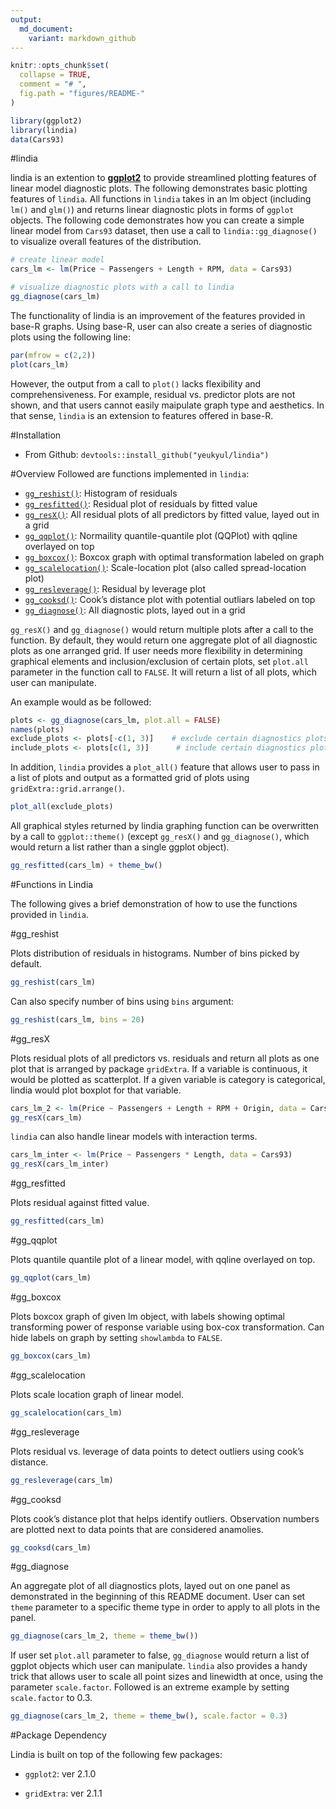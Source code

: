 ```yaml
---
output:
  md_document:
    variant: markdown_github
---
```


```r
knitr::opts_chunk$set(
  collapse = TRUE, 
  comment = "# ",
  fig.path = "figures/README-"
)

library(ggplot2)
library(lindia)
data(Cars93)

```


#lindia

lindia is an extention to [**ggplot2**](http://ggplot2.org) to provide streamlined plotting features of linear model diagnostic plots. The following demonstrates basic plotting features of `lindia`. All functions in `lindia` takes in an lm object (including `lm()` and `glm()`) and returns linear diagnostic plots in forms of `ggplot` objects. The following code demonstrates how you can create a simple linear model from `Cars93` dataset, then use a call to `lindia::gg_diagnose()` to visualize overall features of the distribution.

```r
# create linear model
cars_lm <- lm(Price ~ Passengers + Length + RPM, data = Cars93)

# visualize diagnostic plots with a call to lindia
gg_diagnose(cars_lm)
```

The functionality of lindia is an improvement of the features provided in base-R graphs. Using base-R, user can also create a series of diagnostic plots using the following line: 

```r
par(mfrow = c(2,2))
plot(cars_lm)
```

However, the output from a call to `plot()` lacks flexibility and comprehensiveness. For example, residual vs. predictor plots are not shown, and that users cannot easily maipulate graph type and aesthetics. In that sense, `lindia` is an extension to features offered in base-R.

#Installation

+ From Github:  `devtools::install_github("yeukyul/lindia")`


#Overview
Followed are functions implemented in `lindia`:

+ [`gg_reshist()`](#gg_reshist): Histogram of residuals
+ [`gg_resfitted()`](#gg_resfitted): Residual plot of residuals by fitted value
+ [`gg_resX()`](#gg_resX): All residual plots of all predictors by fitted value, layed out in a grid
+ [`gg_qqplot()`](#gg_qqplot): Normaility quantile-quantile plot (QQPlot) with qqline overlayed on top
+ [`gg_boxcox()`](#gg_boxcox): Boxcox graph with optimal transformation labeled on graph
+ [`gg_scalelocation()`](#gg_scalelocation): Scale-location plot (also called spread-location plot)
+ [`gg_resleverage()`](#gg_resleverage): Residual by leverage plot
+ [`gg_cooksd()`](#gg_cooksd): Cook's distance plot with potential outliars labeled on top
+ [`gg_diagnose()`](#gg_diagnose): All diagnostic plots, layed out in a grid

`gg_resX()` and `gg_diagnose()` would return multiple plots after a call to the function. By default, they would return one aggregate plot of all diagnostic plots as one arranged grid. If user needs more flexibility in determining graphical elements and inclusion/exclusion of certain plots, set `plot.all` parameter in the function call to `FALSE`. It will return a list of all plots, which user can manipulate. 


An example would as be followed:
```r
plots <- gg_diagnose(cars_lm, plot.all = FALSE)
names(plots)
exclude_plots <- plots[-c(1, 3)]    # exclude certain diagnostics plots
include_plots <- plots[c(1, 3)]      # include certain diagnostics plots
```


In addition, `lindia` provides a `plot_all()` feature that allows user to pass in a list of plots and output as a formatted grid of plots using `gridExtra::grid.arrange()`.
```r
plot_all(exclude_plots)
```

All graphical styles returned by lindia graphing function can be overwritten by a call to `ggplot::theme()` (except `gg_resX()` and `gg_diagnose()`, which would return a list rather than a single ggplot object).
```r
gg_resfitted(cars_lm) + theme_bw()
```

#Functions in Lindia


The following gives a brief demonstration of how to use the functions provided in `lindia`.

#gg_reshist

Plots distribution of residuals in histograms. Number of bins picked by default.
```r
gg_reshist(cars_lm)
```

Can also specify number of bins using `bins` argument:
```r
gg_reshist(cars_lm, bins = 20)
```

#gg_resX

Plots residual plots of all predictors vs. residuals and return all plots as one plot that is arranged by package `gridExtra`. If a variable is continuous, it would be plotted as scatterplot.  If a given variable is category is categorical, lindia would plot boxplot for that variable.
```r
cars_lm_2 <- lm(Price ~ Passengers + Length + RPM + Origin, data = Cars93)
gg_resX(cars_lm)
```


`lindia` can also handle linear models with interaction terms.

```r
cars_lm_inter <- lm(Price ~ Passengers * Length, data = Cars93)
gg_resX(cars_lm_inter)
```


#gg_resfitted

Plots residual against fitted value.
```r
gg_resfitted(cars_lm)
```


#gg_qqplot

Plots quantile quantile plot of a linear model, with qqline overlayed on top.

```r
gg_qqplot(cars_lm)
```

#gg_boxcox

Plots boxcox graph of given lm object, with labels showing optimal transforming power of response variable using box-cox transformation. Can hide labels on graph by setting `showlambda` to `FALSE`.
```r
gg_boxcox(cars_lm)
```

#gg_scalelocation

Plots scale location graph of linear model.

```r
gg_scalelocation(cars_lm)
```


#gg_resleverage

Plots residual vs. leverage of data points to detect outliers using cook's distance.

```r
gg_resleverage(cars_lm)
```

#gg_cooksd

Plots cook's distance plot that helps identify outliers. Observation numbers are plotted next to data points that are considered anamolies.

```r
gg_cooksd(cars_lm)
```


#gg_diagnose

An aggregate plot of all diagnostics plots, layed out on one panel as demonstrated in the beginning of this README document. User can set `theme` parameter to a specific theme type in order to apply to all plots in the panel.

```r
gg_diagnose(cars_lm_2, theme = theme_bw())
```

If user set `plot.all` parameter to false, `gg_diagnose` would return a list of ggplot objects which user can manipulate. `lindia` also provides a handy trick that allows user to scale all point sizes and linewidth at once, using the parameter `scale.factor`. Followed is an extreme example by setting `scale.factor` to 0.3.

```r
gg_diagnose(cars_lm_2, theme = theme_bw(), scale.factor = 0.3)
```


#Package Dependency

Lindia is built on top of the following few packages:

+ `ggplot2`: ver 2.1.0

+ `gridExtra`: ver 2.1.1


